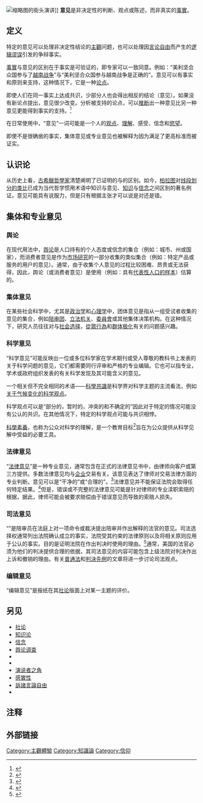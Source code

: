 [[File:SF_Chinatown_soapboxing_p1060705.jpg|缩略图]]的街头演讲]]
'''意见'''是非决定性的判断、观点或陈述，而非真实的[[事實|事實]]。 

== 定义 ==
特定的意见可以处理非决定性结论的[[主觀|主觀]]问题，也可以处理因[[訴諸言論自由|言论自由]]而产生的[[形式謬誤|逻辑谬误]]引发的争辩事实。

[[事實|事實]]与意见的区别在于事实是可验证的，即专家可以一致同意。例如：“美利坚合众国参与了[[越南战争|越南战争]]”与“美利坚合众国参与越南战争是正确的”。意见可以有事实和原则来支持，这种情况下，它是一种[[逻辑论证|论点]]。

即使人们在同一事实上达成共识，少部分人也会得出相反的结论（意见）。如果没有新论点提出，意见很少改变。分析被支持的论点，可以[[归纳推理|推断]]出一种意见比另一种意见更能得到事实的支持。<ref>{{Cite book|last=Damer|first=T. Edward|title=Attacking Faulty Reasoning: A Practical Guide to Fallacy-free Arguments|publisher=Cengage Learning|year=2008|pages=14–15|url=https://books.google.com/?id=-qZabUx0FmkC&pg=PA15&dq=%22just+an+opinion%22&cd=7#v=snippet&q=%22Distinguishing%20argument%20from%20opinion%22&f=false|isbn=978-0-495-09506-4}}</ref>

在日常使用中，“意见”一词可能是一个人的[[觀點_(哲學)|观点]]、[[理解|理解]]、感受、信念和[[慾望|慾望]]。

即使不是很确凿的事实，集体意见或专业意见也被解释为因为满足了更高标准而被证实。 

== 认识论 ==
从历史上看，[[古希臘|古希臘]][[哲學家|哲學家]]清楚阐明了已证明的{{Tsl|en|Episteme|4=知识(Episteme)}}与{{Link-en|Doxa|Doxa|意见(Doxa)}}的区别。如今，[[柏拉图|柏拉图]]对[[線喻|线段划分的类比]]已成为当代哲学惯用术语中知识与意见、[[知识|知识]]与[[信念|信念]]之间区别的著名例证。意见可能具有说服力，但是只有根据主张才可以说是对还是错。

== 集体和专业意见 ==

=== 舆论 ===
在现代用法中，[[舆论|舆论]]是人口持有的个人态度或信念的集合（例如：城市、州或国家），而消费者意见是作为[[市場研究|市场研究]]的一部分收集的类似集合（例如：特定产品或服务的用户的意见）。通常，由于收集个人意见的过程比较困难、昂贵或无法获得，因此，舆论（或消费者意见）是使用{{Link-en|调查抽样|Survey sampling}}（例如：具有[[抽樣|代表性人口的样本]]）估算的。

=== 集体意见 ===
在某些社会科学中，尤其是[[政治学|政治学]]和[[心理学|心理学]]中，团体意见是指从一组受试者收集的意见的集合，例如[[陪审制|陪审团]]、[[立法机关|立法机关]]、[[委員會|委員會]]或其他集体决策机构。在这种情况下，研究人员往往对与[[社會選擇理論|社会选择]]，[[從眾行為|從眾行為]]和[[群体极化|群体极化]]有关的问题感兴趣。

=== 科学意见 ===
“科学意见”可能反映出一位或多位科学家在学术期刊或受人尊敬的教科书上发表的关于科学问题的意见，它们都需要同行评审和严格的专业编辑。它也可以指专业，学术或政府组织发表的有关科学发现及其可能含义的意见。

一个相关但不完全相同的术语——[[科學共識|科學共識]]是科学界对科学主题的主流看法，例如[[关于气候变化的科学观点|关于气候变化的科学观点]]。

科学观点可以是“部分的，暂时的，冲突的和不确定的”因此对于特定的情况可能没有公认的共识。在其他情况下，特定的科学观点可能与共识相悖。

[[科學素養|科學素養]]，也称为公众对科学的理解，是一个教育目标<ref>{{Cite journal|title=Scientific literacy: A conceptual overview|url=https://archive.org/details/sim_science-education_2000-01_84_1/page/71|last=Laugksch, R.C.|journal=Science Education|issue=1|doi=10.1002/(sici)1098-237x(200001)84:1<71::aid-sce6>3.0.co;2-c|year=2000|volume=84|pages=71–94}}</ref>旨在为公众提供从科学见解中受益的必要工具。

=== 法律意见 ===
“[[法律意見書|法律意见]]”是一种专业意见，通常包含在正式的法律意见书中，由律师向客户或第三方提供。多数法律意见均与[[企业|企业]]交易有关。该意见表达了律师对交易法律方面的专业判断。意见可以是“干净的”或“合理的”。<ref>{{Cite web|title=Real Estate Opinion Letters: Introduction|url=http://www.americanbar.org/publications/gpsolo_ereport/2012/october_2012/real_estate_opinion_letters_introduction.html|accessdate=2 June 2016|author=Thompson|first=Robert|work=americanbar.org|archive-date=2017-05-07|archive-url=https://web.archive.org/web/20170507003038/http://www.americanbar.org/publications/gpsolo_ereport/2012/october_2012/real_estate_opinion_letters_introduction.html|dead-url=no}}</ref>法律意见并不能保证法院会取得任何特定结果。<ref>{{Cite web|title=American Bar Association Committee on Legal Opinions, Legal Opinion Principles, 53 Bus. Law. 831 (1998)|url=http://www.abanet.org/buslaw/tribar/materials/20050120000000.pdf|accessdate=2013-02-18|date=|publisher=Abanet.org|archive-date=2009-02-06|archive-url=https://web.archive.org/web/20090206080719/http://www.abanet.org/buslaw/tribar/materials/20050120000000.pdf|dead-url=no}}</ref>但是，错误或不完整的法律意见可能是针对律师的专业渎职索赔的根据，据此，律师可能会被要求赔偿由于错误意见而导致的索赔人损失。

=== 司法意见 ===
“{{Link-en|司法意见|Judicial opinion}}”是陪审员在法庭上对一项命令或裁决提出陪审并作出解释的法官的意见。司法选择权通常列出法院确认成立的事实，法院受其约束的法律原则以及将相关原则应用于公认的事实。目的是证明法院在作出判决时使用的理由。<ref>{{Cite web|title=O.S. Kerr, How to Read a Judicial Opinion: A Guide for New Law Students.|url=http://euro.ecom.cmu.edu/program/law/08-732/Courts/howtoreadv2.pdf|accessdate=2013-02-18|date=|archive-date=2017-07-13|archive-url=https://web.archive.org/web/20170713005809/http://euro.ecom.cmu.edu/program/law/08-732/Courts/howtoreadv2.pdf|dead-url=no}}</ref>通常，美国的法官必须为他们的判决提供合理的依据，其司法意见的内容可能包含上级法院对判决作出上诉和撤销的理由。有关[[英美法系|普通法]]和[[判決先例|判決先例]]的文章将进一步讨论司法观点。

=== 编辑意见 ===
“编辑意见”是报纸在其[[社论|社论]]版面上对某一主题的评价。

== 另见 ==

* [[社论|社论]]
* [[知识论|知识论]]
* [[信念|信念]]
* [[舆论调查|舆论调查]]
* {{Link-en|观点（哲学）|Point of view (philosophy)}}
* {{Link-en|街头演讲|soupbox}}
* [[演说者之角|演说者之角]]
* [[感實性|感實性]]
* [[訴諸言論自由|訴諸言論自由]]
* {{Link-en|科学证据|Scientific evidence}}

== 注释 ==
{{Reflist}}

== 外部链接 ==
{{Commons category}}

[[Category:主觀體驗|Category:主觀體驗]]
[[Category:知識論|Category:知識論]]
[[Category:信仰|Category:信仰]]
